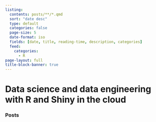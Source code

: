 ```yaml
---
listing:
  contents: posts/**/*.qmd
  sort: "date desc"
  type: default
  categories: false
  page-size: 5
  date-format: iso
  fields: [date, title, reading-time, description, categories]
  feed: 
    categories: 
      - R
page-layout: full
title-block-banner: true
---
```


# Data science and data engineering with R and Shiny in the cloud

### Posts  

  

